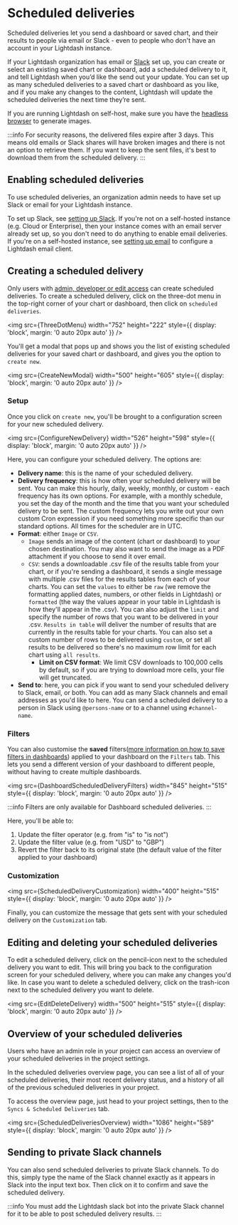
# Scheduled deliveries

Scheduled deliveries let you send a dashboard or saved chart, and their results to people via email or Slack - even to people who don't have an account in your Lightdash instance.

If your Lightdash organization has email or [Slack](/guides/sharing-in-slack.mdx#adding-slack-to-your-organization-lightdash-cloud) set up, you can create or select an existing saved chart or dashboard, add a scheduled delivery to it, and tell Lightdash when you’d like the send out your update. You can set up as many scheduled deliveries to a saved chart or dashboard as you like, and if you make any changes to the content, Lightdash will update the scheduled deliveries the next time they’re sent.

If you are running Lightdash on self-host, make sure you have the [headless browser](https://docs.lightdash.com/self-host/customize-deployment/enable-headless-browser-for-lightdash) to generate images.

:::info
For security reasons, the delivered files expire after 3 days. This means old emails or Slack shares will have broken images and there is not an option to retrieve them. If you want to keep the sent files, it's best to download them from the scheduled delivery.
:::

## Enabling scheduled deliveries

To use scheduled deliveries, an organization admin needs to have set up Slack or email for your Lightdash instance.

To set up Slack, see [setting up Slack](/guides/sharing-in-slack.mdx#adding-slack-to-your-organization-lightdash-cloud). If you're not on a self-hosted instance (e.g. Cloud or Enterprise), then your instance comes with an email server already set up, so you don't need to do anything to enable email deliveries. If you're on a self-hosted instance, see [setting up email](https://docs.lightdash.com/references/environmentVariables#:~:text=postgres%20environment%20variables-,SMTP%20environment%20variables,-This%20is%20a) to configure a Lightdash email client.

## Creating a scheduled delivery

Only users with [admin, developer or edit access](/references/roles.mdx) can create scheduled deliveries. To create a scheduled delivery, click on the three-dot menu in the top-right corner of your chart or dashboard, then click on `scheduled deliveries`.

<img
  src={ThreeDotMenu}
  width="752"
  height="222"
  style={{ display: 'block', margin: '0 auto 20px auto' }}
/>

You'll get a modal that pops up and shows you the list of existing scheduled deliveries for your saved chart or dashboard, and gives you the option to `create new`.

<img
  src={CreateNewModal}
  width="500"
  height="605"
  style={{ display: 'block', margin: '0 auto 20px auto' }}
/>

### Setup

Once you click on `create new`, you'll be brought to a configuration screen for your new scheduled delivery.

<img
  src={ConfigureNewDelivery}
  width="526"
  height="598"
  style={{ display: 'block', margin: '0 auto 20px auto' }}
/>

Here, you can configure your scheduled delivery.
The options are:

- **Delivery name**: this is the name of your scheduled delivery.
- **Delivery frequency**: this is how often your scheduled delivery will be sent. You can make this hourly, daily, weekly, monthly, or custom - each frequency has its own options. For example, with a monthly schedule, you set the day of the month and the time that you want your scheduled delivery to be sent. The custom frequency lets you write out your own custom Cron expression if you need something more specific than our standard options. All times for the scheduler are in UTC.
- **Format**: either `Image` or `CSV`.
  - `Image` sends an image of the content (chart or dashboard) to your chosen destination. You may also want to send the image as a PDF attachment if you choose to send it over email.
  - `CSV`: sends a downloadable .csv file of the results table from your chart, or if you're sending a dashboard, it sends a single message with multiple .csv files for the results tables from each of your charts. You can set the `values` to either be `raw` (we remove the formatting applied dates, numbers, or other fields in Lightdash) or `formatted` (the way the values appear in your table in Lightdash is how they'll appear in the .csv). You can also adjust the `limit` and specify the number of rows that you want to be delivered in your .csv. `Results in table` will deliver the number of results that are currently in the results table for your charts. You can also set a custom number of rows to be delivered using `custom`, or set all results to be delivered so there's no maximum row limit for each chart using `all results`.
    - **Limit on CSV format**: We limit CSV downloads to 100,000 cells by default, so if you are trying to download more cells, your file will get truncated.
- **Send to**: here, you can pick if you want to send your scheduled delivery to Slack, email, or both. You can add as many Slack channels and email addresses as you'd like to here. You can send a scheduled delivery to a person in Slack using `@persons-name` or to a channel using `#channel-name`.

### Filters

You can also customise the **saved** filters([more information on how to save filters in dashboards](/guides/limiting-data-using-filters#adding-saved-filters-to-your-dashboard)) applied to your dashboard on the `Filters` tab. This lets you send a different version of your dashboard to different people, without having to create multiple dashboards.

<img
  src={DashboardScheduledDeliveryFilters}
  width="845"
  height="515"
  style={{ display: 'block', margin: '0 auto 20px auto' }}
/>

:::info
Filters are only available for Dashboard scheduled deliveries.
:::

Here, you'll be able to:

1. Update the filter operator (e.g. from "is" to "is not")
2. Update the filter value (e.g. from "USD" to "GBP")
3. Revert the filter back to its original state (the default value of the filter applied to your dashboard)

### Customization

<img
  src={ScheduledDeliveryCustomization}
  width="400"
  height="515"
  style={{ display: 'block', margin: '0 auto 20px auto' }}
/>

Finally, you can customize the message that gets sent with your scheduled delivery on the `Customization` tab.

## Editing and deleting your scheduled deliveries

To edit a scheduled delivery, click on the pencil-icon next to the scheduled delivery you want to edit. This will bring you back to the configuration screen for your scheduled delivery, where you can make any changes you'd like.
In case you want to delete a scheduled delivery, click on the trash-icon next to the scheduled delivery you want to delete.

<img
  src={EditDeleteDelivery}
  width="500"
  height="515"
  style={{ display: 'block', margin: '0 auto 20px auto' }}
/>

## Overview of your scheduled deliveries

Users who have an admin role in your project can access an overview of your scheduled deliveries in the project settings.

In the scheduled deliveries overview page, you can see a list of all of your scheduled deliveries, their most recent delivery status, and a history of all of the previous scheduled deliveries in your project.

To access the overview page, just head to your project settings, then to the `Syncs & Scheduled Deliveries` tab.

<img
  src={ScheduledDeliveriesOverview}
  width="1086"
  height="589"
  style={{ display: 'block', margin: '0 auto 20px auto' }}
/>

## Sending to private Slack channels

You can also send scheduled deliveries to private Slack channels. To do this, simply type the name of the Slack channel exactly as it appears in Slack into the input text box. Then click on it to confirm and save the scheduled delivery.

:::info
You must add the Lightdash slack bot into the private Slack channel for it to be able to post scheduled delivery results.
:::
